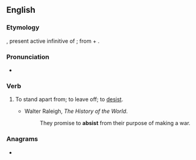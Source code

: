 ==English==

===Etymology===
{{etyl|la|en}} {{m|la|absistere}}, present active infinitive of {{m|la|absistō||desist}}; from {{m|la|ab||from, away from}} + {{m|la|sistō||stand}}.

===Pronunciation===
* {{rhymes|en|ɪst}}

===Verb===
{{en-verb}}

# {{lb|en|obsolete}} To stand apart from; to leave off; to [[desist]].
#* Walter Raleigh, ''The History of the World''.
#*:They promise to '''absist''' from their purpose of making a war.

===Anagrams===
* {{anagrams|en|a=abisst|Staibs|absits}}